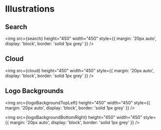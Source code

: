
<Meta title="General/Illustrations" />

# Illustrations

## Search
<img
  src={search}
  height="450"
  width="450"
  style={{ margin: '20px auto', display: 'block', border: 'solid 1px grey' }}
/>

## Cloud
<img
  src={cloud}
  height="450"
  width="450"
  style={{ margin: '20px auto', display: 'block', border: 'solid 1px grey' }}
/>

## Logo Backgrounds
<img
  src={logoBackgroundTopLeft}
  height="450"
  width="450"
  style={{ margin: '20px auto', display: 'block', border: 'solid 1px grey' }}
/>

<img
  src={logoBackgroundBottomRight}
  height="450"
  width="450"
  style={{ margin: '20px auto', display: 'block', border: 'solid 1px grey' }}
/>
